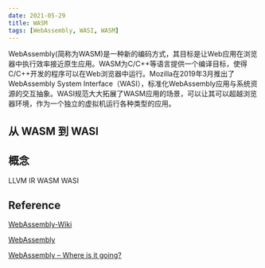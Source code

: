 ```yaml
---
date: 2021-05-29
title: WASM
tags: [WebAssembly, WASI, WASM]
---
```


WebAssembly(简称为WASM)是一种新的编码方式，其目标是让Web应用在浏览器中执行效率接近原生应用。WASM为C/C++等语言提供一个编译目标，使得C/C++开发的程序可以在Web浏览器中运行。Mozilla在2019年3月推出了 WebAssembly System Interface（WASI），标准化WebAssembly应用与系统资源的交互抽象。WASI规范大大拓展了WASM应用的场景，可以让其可以超越浏览器环境，作为一个独立的虚拟机运行各种类型的应用。

## 从 WASM 到 WASI

## 概念

LLVM
IR
WASM
WASI

## Reference

[WebAssembly-Wiki](https://zh.wikipedia.org/wiki/WebAssembly)

[WebAssembly](https://developer.mozilla.org/zh-CN/docs/WebAssembly)

[WebAssembly – Where is it going?](https://opencredo.com/blogs/webassembly-where-is-it-going/)
